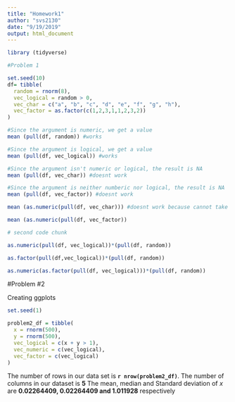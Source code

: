 ```yaml
---
title: "Homework1"
author: "svs2130"
date: "9/19/2019"
output: html_document
---
```


```r
library (tidyverse)

#Problem 1

set.seed(10)
df= tibble(
  random = rnorm(8),
  vec_logical = random > 0,
  vec_char = c("a", "b", "c", "d", "e", "f", "g", "h"),
  vec_factor = as.factor(c(1,2,3,1,1,2,3,2))
)

#Since the argument is numeric, we get a value
mean (pull(df, random)) #works

#Since the argument is logical, we get a value
mean (pull(df, vec_logical)) #works

#Since the argument isn't numeric or logical, the result is NA
mean (pull(df, vec_char)) #doesnt work

#Since the argument is neither numberic nor logical, the result is NA
mean (pull(df, vec_factor)) #doesnt work

mean (as.numeric(pull(df, vec_char))) #doesnt work because cannot take mean of characters

mean (as.numeric(pull(df, vec_factor))

```

```r
# second code chunk

as.numeric(pull(df, vec_logical))*(pull(df, random))

as.factor(pull(df,vec_logical))*(pull(df, random))

as.numeric(as.factor(pull(df, vec_logical)))*(pull(df, random))

```


#Problem #2

Creating ggplots

```r

set.seed(1)

problem2_df = tibble(
  x = rnorm(500),
  y = rnorm(500),
  vec_logical = c(x + y > 1),
  vec_numeric = c(vec_logical),
  vec_factor = c(vec_logical)
)
```


The number of rows in our data set is **`r nrow(problem2_df)`**.
The number of columns in our dataset is **5**
The mean, median and Standard deviation of *x* are **0.02264409, 0.02264409 and 1.011928** respectively


```r

```


